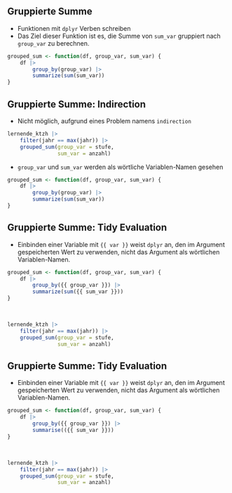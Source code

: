 

## Gruppierte Summe

- Funktionen mit `dplyr` Verben schreiben
- Das Ziel dieser Funktion ist es, die Summe von `sum_var` gruppiert nach `group_var` zu berechnen.

```r
grouped_sum <- function(df, group_var, sum_var) {
    df |> 
        group_by(group_var) |> 
        summarize(sum(sum_var))
}
```

## Gruppierte Summe: Indirection

- Nicht möglich, aufgrund eines Problem namens `indirection` 

```r

lernende_ktzh |> 
    filter(jahr == max(jahr)) |> 
    grouped_sum(group_var = stufe, 
                sum_var = anzahl) 

```

- `group_var` und `sum_var` werden als wörtliche Variablen-Namen gesehen 

```r
grouped_sum <- function(df, group_var, sum_var) {
    df |> 
        group_by(group_var) |> 
        summarize(sum(sum_var))
}
```

## Gruppierte Summe: Tidy Evaluation

- Einbinden einer Variable mit `{{ var }}` weist `dplyr` an, den im Argument gespeicherten Wert zu verwenden, nicht das Argument als wörtlichen Variablen-Namen.

```r
grouped_sum <- function(df, group_var, sum_var) {
    df |> 
        group_by({{ group_var }}) |> 
        summarize(sum({{ sum_var }}))
}
```

<br>

::: fragment
```r
lernende_ktzh |> 
    filter(jahr == max(jahr)) |> 
    grouped_sum(group_var = stufe, 
                sum_var = anzahl) 
```
::: 

## Gruppierte Summe: Tidy Evaluation

- Einbinden einer Variable mit `{{ var }}` weist `dplyr` an, den im Argument gespeicherten Wert zu verwenden, nicht das Argument als wörtlichen Variablen-Namen.

```r
grouped_sum <- function(df, group_var, sum_var) {
    df |> 
        group_by({{ group_var }}) |> 
        summarise(({{ sum_var }}))
}
```

<br>

::: fragment
```r
lernende_ktzh |> 
    filter(jahr == max(jahr)) |> 
    grouped_sum(group_var = stufe, 
                sum_var = anzahl) 
```
::: 